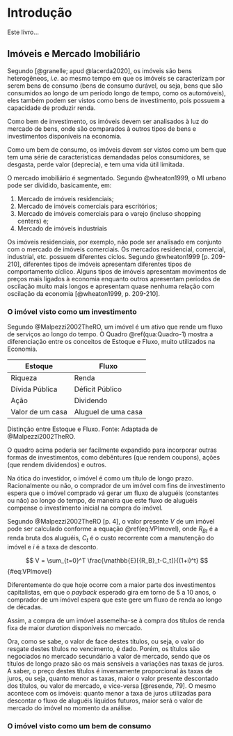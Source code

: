 # Introdução {#sec-intro}

Este livro...

## Imóveis e Mercado Imobiliário

Segundo [@granelle; apud @lacerda2020], os imóveis são bens heterogêneos, *i.e.*
ao mesmo tempo em que os imóveis se caracterizam por serem bens de consumo 
(bens de consumo durável, ou seja, bens que são consumidos ao longo de um 
período longo de tempo, como os automóveis), eles também podem ser vistos como 
bens de investimento, pois possuem a capacidade de produzir renda.

Como bem de investimento, os imóveis devem ser analisados à luz do mercado de 
bens, onde são comparados à outros tipos de bens e investimentos disponíveis na
economia.

Como um bem de consumo, os imóveis devem ser vistos como um bem que tem uma 
série de características demandadas pelos consumidores, se desgasta, perde valor
(deprecia), e tem uma vida útil limitada.

O mercado imobiliário é segmentado. Segundo @wheaton1999, o MI urbano pode ser 
dividido, basicamente, em:

1.  Mercado de imóveis residenciais;
2.  Mercado de imóveis comerciais para escritórios;
3.  Mercado de imóveis comerciais para o varejo (incluso shopping centers) e;
4.  Mercado de imóveis industriais

Os imóveis residenciais, por exemplo, não pode ser analisado em conjunto com o 
mercado de imóveis comerciais. Os mercados residencial, comercial, industrial, 
etc. possuem diferentes ciclos. Segundo @wheaton1999 [p. 209-210], diferentes 
tipos de imóveis apresentam diferentes tipos de comportamento cíclico. Alguns 
tipos de imóveis apresentam movimentos de preços mais ligados à economia 
enquanto outros apresentam períodos de oscilação muito mais longos e apresentam 
quase nenhuma relação com oscilação da economia [@wheaton1999, p. 209-210].

### O imóvel visto como um investimento

Segundo @Malpezzi2002TheRO, um imóvel é um ativo que rende um fluxo de serviços
ao longo do tempo. O Quadro \@ref(qua:Quadro-1) mostra a diferenciação entre os 
conceitos de Estoque e Fluxo, muito utilizados na Economia.

::: {#tbl-StockvsFlow}
| Estoque          | Fluxo               |
|------------------|---------------------|
| Riqueza          | Renda               |
| Dívida Pública   | Déficit Público     |
| Ação             | Dividendo           |
| Valor de um casa | Aluguel de uma casa |

Distinção entre Estoque e Fluxo. Fonte: Adaptada de @Malpezzi2002TheRO.

:::

O quadro acima poderia ser facilmente expandido para incorporar outras formas de
investimentos, como debêntures (que rendem coupons), ações (que rendem 
dividendos) e outros.

Na ótica do investidor, o imóvel é como um título de longo prazo. Racionalmente
ou não, o comprador de um imóvel com fins de investimento espera que o imóvel 
comprado vá gerar um fluxo de aluguéis (constantes ou não) ao longo do tempo, de
maneira que este fluxo de aluguéis compense o investimento inicial na compra do 
imóvel.

Segundo @Malpezzi2002TheRO [p. 4], o valor presente $V$ de um imóvel pode ser 
calculado conforme a equação \@ref(eq:VPImovel), onde ${R_B}_t$ é a renda bruta
dos aluguéis, $C_t$ é o custo recorrente com a manutenção do imóvel e $i$ é a 
taxa de desconto.

$$
V = \sum_{t=0}^T \frac{\mathbb{E}[{R_B}_t-C_t]}{(1+i)^t}
$$ {#eq:VPImovel}

Diferentemente do que hoje ocorre com a maior parte dos investimentos 
capitalistas, em que o *payback* esperado gira em torno de 5 a 10 anos, o 
comprador de um imóvel espera que este gere um fluxo de renda ao longo de décadas.

Assim, a compra de um imóvel assemelha-se à compra dos títulos de renda fixa de
maior *duration* disponíveis no mercado.

Ora, como se sabe, o valor de face destes títulos, ou seja, o valor do resgate 
destes títulos no vencimento, é dado. Porém, os títulos são negociados no 
mercado secundário a valor de mercado, sendo que os títulos de longo prazo são 
os mais sensíveis a variações nas taxas de juros. A saber, o preço destes 
títulos é inversamente proporcional às taxas de juros, ou seja, quanto menor as 
taxas, maior o valor presente descontado dos títulos, ou valor de mercado, e 
vice-versa [@resende, 79]. O mesmo acontece com os imóveis: quanto menor a taxa 
de juros utilizadas para descontar o fluxo de aluguéis líquidos futuros, maior 
será o valor de mercado do imóvel no momento da análise.

### O imóvel visto como um bem de consumo
